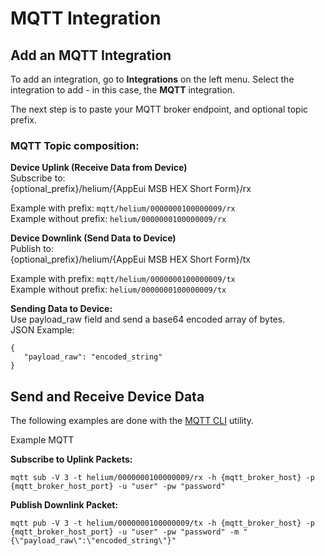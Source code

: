 # MQTT Integration

## Add an MQTT Integration

To add an integration, go to **Integrations** on the left menu. Select the integration to add - in this case, the **MQTT** integration.

The next step is to paste your MQTT broker endpoint, and optional topic prefix.

### MQTT Topic composition:

**Device Uplink (Receive Data from Device)**  
Subscribe to:  
{optional_prefix}/helium/{AppEui MSB HEX Short Form}/rx  

Example with prefix: `mqtt/helium/0000000100000009/rx`  
Example without prefix: `helium/0000000100000009/rx` 

**Device Downlink (Send Data to Device)**  
Publish to:  
{optional_prefix}/helium/{AppEui MSB HEX Short Form}/tx  

Example with prefix: `mqtt/helium/0000000100000009/tx`  
Example without prefix: `helium/0000000100000009/tx` 

**Sending Data to Device:**  
Use payload_raw field and send a base64 encoded array of bytes.  
JSON Example:
```
{
   "payload_raw": "encoded_string"
}
```

## Send and Receive Device Data

The following examples are done with the [MQTT CLI](https://hivemq.github.io/mqtt-cli) utility.

Example MQTT 

**Subscribe to Uplink Packets:**
```
mqtt sub -V 3 -t helium/0000000100000009/rx -h {mqtt_broker_host} -p {mqtt_broker_host_port} -u "user" -pw "password"
```

**Publish Downlink Packet:**
```
mqtt pub -V 3 -t helium/0000000100000009/tx -h {mqtt_broker_host} -p {mqtt_broker_host_port} -u "user" -pw "password" -m "{\"payload_raw\":\"encoded_string\"}"
```